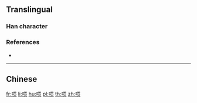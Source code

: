 {{character info/new}}
{{also|嗊}}
==Translingual==

===Han character===
{{Han char|rn=30|rad=口|as=07|sn=10|four=|canj=RMBO|ids=⿰口⿱工贝}}

===References===
* {{Han ref|kx=0202.140|dkj=04058|dj=0424.370|hdz=10664.120|uh=55CA|ud=21962|bh=DCCF|bd=56527}}

----

==Chinese==
{{zh-see|嗊}}

[[fr:唝]]
[[li:唝]]
[[hu:唝]]
[[pl:唝]]
[[th:唝]]
[[zh:唝]]